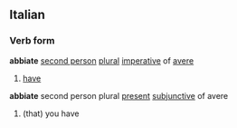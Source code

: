 ==Italian==
===Verb form===
'''abbiate''' [[second person]] [[plural]] [[imperative]] of [[avere]]
# [[have]]
'''abbiate''' second person plural [[present]] [[subjunctive]] of avere
# (that) you have